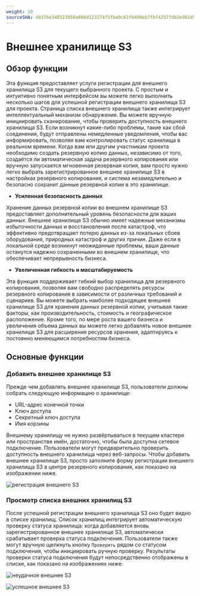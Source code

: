 ```yaml
---
weight: 10
sourceSHA: 4b376e348523850a006d123274f5fbe0c61f6499eb7fbf4257fdb2e901d5cbd7
---
```


# Внешнее хранилище S3

## Обзор функции

Эта функция предоставляет услуги регистрации для внешнего хранилища S3 для текущего выбранного проекта. С простым и интуитивно понятным интерфейсом вы можете легко выполнить несколько шагов для успешной регистрации внешнего хранилища S3 для проекта. Страница списка внешнего хранилища также интегрирует интеллектуальный механизм обнаружения. Вы можете вручную инициировать сканирование, чтобы проверить доступность внешнего хранилища S3. Если возникнут какие-либо проблемы, такие как сбой соединения, будут отправлены немедленные уведомления, чтобы вас информировать, позволяя вам контролировать статус хранилища в реальном времени. Когда вам или другим участникам проекта необходимо создать резервную копию данных, независимо от того, создаётся ли автоматическая задача резервного копирования или вручную запускается мгновенная резервная копия, вам просто нужно легко выбрать зарегистрированное внешнее хранилище S3 в настройках резервного копирования, и система незамедлительно и безопасно сохранит данные резервной копии в это хранилище.

- **Усиленная безопасность данных**

Хранение данных резервной копии во внешнем хранилище S3 предоставляет дополнительный уровень безопасности для ваших данных. Внешнее хранилище S3 обычно имеет надежные механизмы избыточности данных и восстановления после катастроф, что эффективно предотвращает потерю данных из-за локальных сбоев оборудования, природных катастроф и других причин. Даже если в локальной среде возникнут неожиданные проблемы, ваши данные останутся надежно сохраненными во внешнем хранилище, что обеспечивает непрерывность бизнеса.

- **Увеличенная гибкость и масштабируемость**

Эта функция поддерживает гибкий выбор хранилища для резервного копирования, позволяя вам свободно распределять ресурсы резервного копирования в зависимости от различных требований и сценариев. Вы можете выбрать наиболее подходящее внешнее хранилище S3 для хранения данных резервной копии, учитывая такие факторы, как производительность, стоимость и географическое расположение. Кроме того, по мере роста вашего бизнеса и увеличения объема данных вы можете легко добавлять новое внешнее хранилище S3 для расширения ресурсов хранения, адаптируясь к постоянно меняющимся потребностям бизнеса.

## Основные функции

### Добавить внешнее хранилище S3

Прежде чем добавлять внешнее хранилище S3, пользователи должны собрать следующую информацию о хранилище:

- URL-адрес конечной точки
- Ключ доступа
- Секретный ключ доступа
- Имя корзины

Внешнему хранилищу не нужно развёртываться в текущем кластере или пространстве имён, достаточно, чтобы была доступна сетевое подключение. Пользователи могут предварительно проверить доступность внешнего хранилища через веб-запросы. Чтобы добавить внешнее хранилище S3, просто заполните форму регистрации внешнего хранилища S3 в центре резервного копирования, как показано на изображении ниже.

![регистрация внешнего S3](../../../../../en/appservice/unified-om/backup-mgt/functions/assets/register-s3.png)

### Просмотр списка внешних хранилищ S3

После успешной регистрации внешнего хранилища S3 оно будет видно в списке хранилищ. Список хранилищ интегрирует автоматическую проверку статуса хранилища: когда добавляется вновь зарегистрированное внешнее хранилище S3, автоматически срабатывает проверка статуса подключения. Пользователи также могут вручную щелкнуть кнопку `Проверить` рядом со статусом подключения, чтобы инициировать ручную проверку. Результаты проверки статуса подключения будут непосредственно отображены в списке, как показано на изображениях ниже:

![неудачное внешнее S3](../../../../../en/appservice/unified-om/backup-mgt/functions/assets/failed-backup-storage-in-list.png)

![успешное внешнее S3](../../../../../en/appservice/unified-om/backup-mgt/functions/assets/backup-storage-in-list.png)
